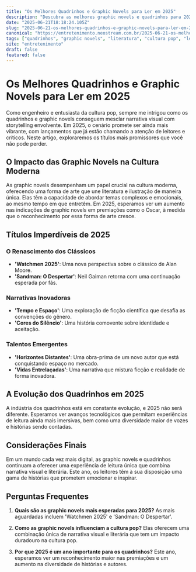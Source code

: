 ```yaml
---
title: "Os Melhores Quadrinhos e Graphic Novels para Ler em 2025"
description: "Descubra as melhores graphic novels e quadrinhos para 2025, com indicações surpreendentes e previsões de sucesso entre leitores e críticos."
date: "2025-06-21T18:18:24.105Z"
slug: "2025-06-21-os-melhores-quadrinhos-e-graphic-novels-para-ler-em-2025"
canonical: "https://entretenimento.neostream.com.br/2025-06-21-os-melhores-quadrinhos-e-graphic-novels-para-ler-em-2025"
tags: ["quadrinhos", "graphic novels", "literatura", "cultura pop", "leitura"]
site: "entretenimento"
draft: false
featured: false
---
```


# Os Melhores Quadrinhos e Graphic Novels para Ler em 2025

Como engenheiro e entusiasta da cultura pop, sempre me intrigou como os quadrinhos e graphic novels conseguem mesclar narrativa visual com storytelling envolvente. Em 2025, o cenário promete ser ainda mais vibrante, com lançamentos que já estão chamando a atenção de leitores e críticos. Neste artigo, exploraremos os títulos mais promissores que você não pode perder.

## O Impacto das Graphic Novels na Cultura Moderna

As graphic novels desempenham um papel crucial na cultura moderna, oferecendo uma forma de arte que une literatura e ilustração de maneira única. Elas têm a capacidade de abordar temas complexos e emocionais, ao mesmo tempo em que entretêm. Em 2025, esperamos ver um aumento nas indicações de graphic novels em premiações como o Oscar, à medida que o reconhecimento por essa forma de arte cresce.

## Títulos Imperdíveis de 2025

### O Renascimento dos Clássicos

- **'Watchmen 2025'**: Uma nova perspectiva sobre o clássico de Alan Moore.
- **'Sandman: O Despertar'**: Neil Gaiman retorna com uma continuação esperada por fãs.

### Narrativas Inovadoras

- **'Tempo e Espaço'**: Uma exploração de ficção científica que desafia as convenções do gênero.
- **'Cores do Silêncio'**: Uma história comovente sobre identidade e aceitação.

### Talentos Emergentes

- **'Horizontes Distantes'**: Uma obra-prima de um novo autor que está conquistando espaço no mercado.
- **'Vidas Entrelaçadas'**: Uma narrativa que mistura ficção e realidade de forma inovadora.

## A Evolução dos Quadrinhos em 2025

A indústria dos quadrinhos está em constante evolução, e 2025 não será diferente. Esperamos ver avanços tecnológicos que permitam experiências de leitura ainda mais imersivas, bem como uma diversidade maior de vozes e histórias sendo contadas.

## Considerações Finais

Em um mundo cada vez mais digital, as graphic novels e quadrinhos continuam a oferecer uma experiência de leitura única que combina narrativa visual e literária. Este ano, os leitores têm à sua disposição uma gama de histórias que prometem emocionar e inspirar.

## Perguntas Frequentes

1. **Quais são as graphic novels mais esperadas para 2025?**
   As mais aguardadas incluem 'Watchmen 2025' e 'Sandman: O Despertar'.

2. **Como as graphic novels influenciam a cultura pop?**
   Elas oferecem uma combinação única de narrativa visual e literária que tem um impacto duradouro na cultura pop.

3. **Por que 2025 é um ano importante para os quadrinhos?**
   Este ano, esperamos ver um reconhecimento maior nas premiações e um aumento na diversidade de histórias e autores.